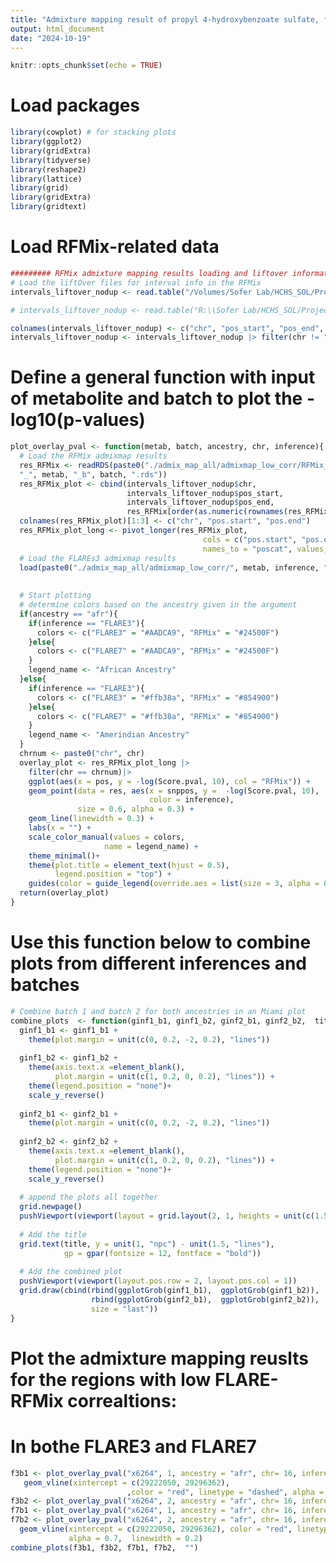 ```yaml
---
title: "Admixture mapping result of propyl 4-hydroxybenzoate sulfate, focusing on African ancestry at chromosome 16"
output: html_document
date: "2024-10-19"
---
```


```r
knitr::opts_chunk$set(echo = TRUE)
```

# Load packages
```r
library(cowplot) # for stacking plots 
library(ggplot2)
library(gridExtra)
library(tidyverse)
library(reshape2)
library(lattice)
library(grid)
library(gridExtra)
library(gridtext)
```

# Load RFMix-related data #
```r
######### RFMix admixture mapping results loading and liftover information ###### 
# Load the liftOver files for interval info in the RFMix
intervals_liftover_nodup <- read.table("/Volumes/Sofer Lab/HCHS_SOL/Projects/2023_local_ancestry_comparison_sol/Data/intervals_37-38.bed")

# intervals_liftover_nodup <- read.table("R:\\Sofer Lab/HCHS_SOL/Projects/2023_local_ancestry_comparison_sol/Data/intervals_37-38.bed")

colnames(intervals_liftover_nodup) <- c("chr", "pos_start", "pos_end", "snpid") 
intervals_liftover_nodup <- intervals_liftover_nodup |> filter(chr != "chrX") # 14753 mapped blocks

```

# Define a general function with input of metabolite and batch to plot the -log10(p-values)
```r
plot_overlay_pval <- function(metab, batch, ancestry, chr, inference){
  # Load the RFMix admixmap results 
  res_RFMix <- readRDS(paste0("./admix_map_all/admixmap_low_corr/RFMix_res_", ancestry,
  "_", metab, "_b", batch, ".rds"))
  res_RFMix_plot <- cbind(intervals_liftover_nodup$chr, 
                          intervals_liftover_nodup$pos_start,
                          intervals_liftover_nodup$pos_end,
                          res_RFMix[order(as.numeric(rownames(res_RFMix))),])
  colnames(res_RFMix_plot)[1:3] <- c("chr", "pos.start", "pos.end")
  res_RFMix_plot_long <- pivot_longer(res_RFMix_plot, 
                                           cols = c("pos.start", "pos.end"), 
                                           names_to = "poscat", values_to = "pos")
  # Load the FLAREs3 admixmap results
  load(paste0("./admix_map_all/admixmap_low_corr/", metab, inference, "_", ancestry, "_b", batch, "_chr", chr, ".Rdata"))
  
  
  # Start plotting
  # determine colors based on the ancestry given in the argument
  if(ancestry == "afr"){
    if(inference == "FLARE3"){
      colors <- c("FLARE3" = "#AADCA9", "RFMix" = "#24500F")
    }else{
      colors <- c("FLARE7" = "#AADCA9", "RFMix" = "#24500F")
    }
    legend_name <- "African Ancestry"
  }else{
    if(inference == "FLARE3"){
      colors <- c("FLARE3" = "#ffb38a", "RFMix" = "#854900")
    }else{
      colors <- c("FLARE7" = "#ffb38a", "RFMix" = "#854900")
    }
    legend_name <- "Amerindian Ancestry"
  }
  chrnum <- paste0("chr", chr)
  overlay_plot <- res_RFMix_plot_long |>
    filter(chr == chrnum)|> 
    ggplot(aes(x = pos, y = -log(Score.pval, 10), col = "RFMix")) +
    geom_point(data = res, aes(x = snppos, y =  -log(Score.pval, 10), 
                               color = inference), 
               size = 0.6, alpha = 0.3) +
    geom_line(linewidth = 0.3) +
    labs(x = "") +
    scale_color_manual(values = colors,
                     name = legend_name) +
    theme_minimal()+
    theme(plot.title = element_text(hjust = 0.5),
          legend.position = "top") +
    guides(color = guide_legend(override.aes = list(size = 3, alpha = 0.8))) 
  return(overlay_plot)
}
```

# Use this function below to combine plots from different inferences and batches
```r
# Combine batch 1 and batch 2 for both ancestries in an Miami plot
combine_plots  <- function(ginf1_b1, ginf1_b2, ginf2_b1, ginf2_b2,  title){
  ginf1_b1 <- ginf1_b1 + 
    theme(plot.margin = unit(c(0, 0.2, -2, 0.2), "lines"))
  
  ginf1_b2 <- ginf1_b2 + 
    theme(axis.text.x =element_blank(),
          plot.margin = unit(c(1, 0.2, 0, 0.2), "lines")) +
    theme(legend.position = "none")+
    scale_y_reverse()
  
  ginf2_b1 <- ginf2_b1 + 
    theme(plot.margin = unit(c(0, 0.2, -2, 0.2), "lines"))
  
  ginf2_b2 <- ginf2_b2 + 
    theme(axis.text.x =element_blank(),
          plot.margin = unit(c(1, 0.2, 0, 0.2), "lines")) +
    theme(legend.position = "none")+
    scale_y_reverse()
  
  # append the plots all together 
  grid.newpage()
  pushViewport(viewport(layout = grid.layout(2, 1, heights = unit(c(1.5, 8.5), "null"))))
  
  # Add the title
  grid.text(title, y = unit(1, "npc") - unit(1.5, "lines"), 
            gp = gpar(fontsize = 12, fontface = "bold"))
  
  # Add the combined plot
  pushViewport(viewport(layout.pos.row = 2, layout.pos.col = 1))
  grid.draw(cbind(rbind(ggplotGrob(ginf1_b1),  ggplotGrob(ginf1_b2)), 
                  rbind(ggplotGrob(ginf2_b1),  ggplotGrob(ginf2_b2)), 
                  size = "last"))
}
```

# Plot the admixture mapping reuslts for the regions with low FLARE-RFMix correaltions:
# In bothe FLARE3 and FLARE7
```r
f3b1 <- plot_overlay_pval("x6264", 1, ancestry = "afr", chr= 16, inference = "FLARE3") +
   geom_vline(xintercept = c(29222050, 29296362),
                          ,color = "red", linetype = "dashed", alpha = 0.7,  linewidth = 0.2)
f3b2 <- plot_overlay_pval("x6264", 2, ancestry = "afr", chr= 16, inference = "FLARE3") + geom_vline(xintercept = c(29222050, 29296362), color = "red", linetype = "dashed", alpha = 0.7,  linewidth = 0.2)
f7b1 <- plot_overlay_pval("x6264", 1, ancestry = "afr", chr= 16, inference = "FLARE7") + geom_vline(xintercept = c(29222050, 29296362), color = "red", linetype = "dashed", alpha = 0.7,  linewidth = 0.2)
f7b2 <- plot_overlay_pval("x6264", 2, ancestry = "afr", chr= 16, inference = "FLARE7") +
  geom_vline(xintercept = c(29222050, 29296362), color = "red", linetype = "dashed", 
             alpha = 0.7,  linewidth = 0.2)
combine_plots(f3b1, f3b2, f7b1, f7b2,  "")
```
